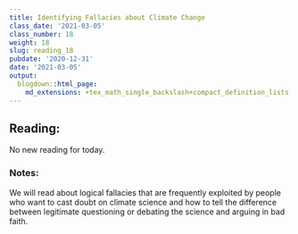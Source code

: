 ```yaml
---
title: Identifying Fallacies about Climate Change
class_date: '2021-03-05'
class_number: 18
weight: 18
slug: reading_18
pubdate: '2020-12-31'
date: '2021-03-05'
output:
  blogdown::html_page:
    md_extensions: +tex_math_single_backslash+compact_definition_lists
---
```

## Reading:

No new reading for today.

### Notes:

We will read about logical fallacies that are frequently exploited by people who want to cast doubt on climate science and how to tell the difference between legitimate questioning or debating the science and arguing in bad faith.
